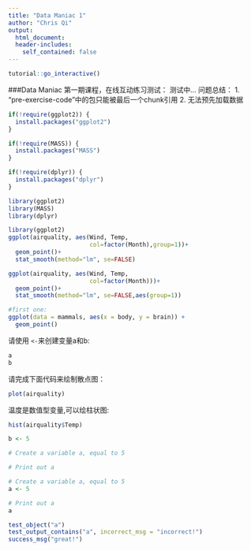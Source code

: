 ```yaml
---
title: "Data Maniac 1"
author: "Chris Qi"
output:
  html_document:
  header-includes:
    self_contained: false
---
```


```r
tutorial::go_interactive()
```
###Data Maniac 第一期课程，在线互动练习测试：
测试中...
问题总结：
1. "pre-exercise-code"中的包只能被最后一个chunk引用
2. 无法预先加载数据
```r
if(!require(ggplot2)) {
  install.packages("ggplot2")
}

if(!require(MASS)) {
  install.packages("MASS")
}

if(!require(dplyr)) {
  install.packages("dplyr")
}

```

```r
library(ggplot2)
library(MASS)
library(dplyr)
```

```r
library(ggplot2)
ggplot(airquality, aes(Wind, Temp,
                       col=factor(Month),group=1))+
  geom_point()+ 
  stat_smooth(method="lm", se=FALSE)
```

```r
ggplot(airquality, aes(Wind, Temp,
                       col=factor(Month)))+
  geom_point()+   
  stat_smooth(method="lm", se=FALSE,aes(group=1))
```

```r
#first one:
ggplot(data = mammals, aes(x = body, y = brain)) +
  geom_point()
```


请使用 `<-`来创建变量a和b:
```r
a
b
```

请完成下面代码来绘制散点图：
```r
plot(airquality)
```

温度是数值型变量,可以绘柱状图:
```r
hist(airquality$Temp)
```

```r
b <- 5
```

```r
# Create a variable a, equal to 5

# Print out a
```

```r
# Create a variable a, equal to 5
a <- 5

# Print out a
a
```

```r
test_object("a")
test_output_contains("a", incorrect_msg = "incorrect!")
success_msg("great!")
```
